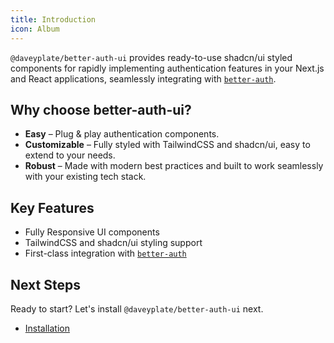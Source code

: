 ```yaml
---
title: Introduction
icon: Album
---
```


`@daveyplate/better-auth-ui` provides ready-to-use shadcn/ui styled components for rapidly implementing authentication features in your Next.js and React applications, seamlessly integrating with [`better-auth`](https://better-auth.com).

## Why choose better-auth-ui?

- **Easy** – Plug & play authentication components.
- **Customizable** – Fully styled with TailwindCSS and shadcn/ui, easy to extend to your needs.
- **Robust** – Made with modern best practices and built to work seamlessly with your existing tech stack.

## Key Features

- Fully Responsive UI components
- TailwindCSS and shadcn/ui styling support
- First-class integration with [`better-auth`](https://better-auth.com)

## Next Steps

Ready to start? Let's install `@daveyplate/better-auth-ui` next.

- [Installation](/getting-started/installation)
